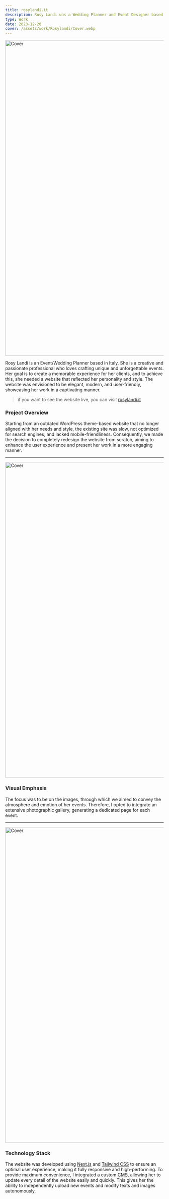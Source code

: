 ```yaml
---
title: rosylandi.it
description: Rosy Landi was a Wedding Planner and Event Designer based in Italy. She was a creative and passionate professional who loved to create unique and unforgettable events
type: Work
date: 2023-12-20
cover: /assets/work/Rosylandi/Cover.webp
---
```


<Image
  src="/assets/work/Rosylandi/Cover.webp"
  width="4000"
  height="1000"
  alt="Cover"
/>

Rosy Landi is an Event/Wedding Planner based in Italy. She is a creative and passionate professional who loves crafting unique and unforgettable events. Her goal is to create a memorable experience for her clients, and to achieve this, she needed a website that reflected her personality and style. The website was envisioned to be elegant, modern, and user-friendly, showcasing her work in a captivating manner.

> if you want to see the website live, you can visit [rosylandi.it](https://rosylandi.it)

### Project Overview

Starting from an outdated WordPress theme-based website that no longer aligned with her needs and style, the existing site was slow, not optimized for search engines, and lacked mobile-friendliness. Consequently, we made the decision to completely redesign the website from scratch, aiming to enhance the user experience and present her work in a more engaging manner.

---

<Image
  src="/assets/work/Rosylandi/Home.webp"
  width="4000"
  height="1000"
  alt="Cover"
/>

### Visual Emphasis

The focus was to be on the images, through which we aimed to convey the atmosphere and emotion of her events. Therefore, I opted to integrate an extensive photographic gallery, generating a dedicated page for each event.

---

<Image
  src="/assets/work/Rosylandi/Gallery.webp"
  width="4000"
  height="1000"
  alt="Cover"
/>

### Technology Stack

The website was developed using [Next.js](https://nextjs.org/) and [Tailwind CSS](https://tailwindcss.com/) to ensure an optimal user experience, making it fully responsive and high-performing. To provide maximum convenience, I integrated a custom [CMS](https://strapi.io/), allowing her to update every detail of the website easily and quickly. This gives her the ability to independently upload new events and modify texts and images autonomously.
